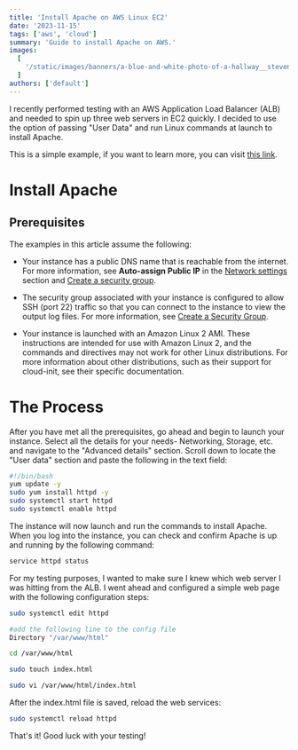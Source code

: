 ```yaml
---
title: 'Install Apache on AWS Linux EC2'
date: '2023-11-15'
tags: ['aws', 'cloud']
summary: 'Guide to install Apache on AWS.'
images:
  [
    '/static/images/banners/a-blue-and-white-photo-of-a-hallway__stevenjohnson__EQvAu2OeFU0.jpg',
  ]
authors: ['default']
---
```

I recently performed testing with an AWS Application Load Balancer (ALB) and needed to spin up three web servers in EC2 quickly. I decided to use the option of passing "User Data" and run Linux commands at launch to install Apache.

This is a simple example, if you want to learn more, you can visit [this link](https://docs.aws.amazon.com/AWSEC2/latest/UserGuide/user-data.html).

# Install Apache

## **Prerequisites**

The examples in this article assume the following:

* Your instance has a public DNS name that is reachable from the internet. For more information, see **Auto-assign Public IP** in the [Network settings](https://docs.aws.amazon.com/AWSEC2/latest/UserGuide/ec2-launch-instance-wizard.html#liw-network-settings) section and [Create a security group](https://docs.aws.amazon.com/AWSEC2/latest/UserGuide/get-set-up-for-amazon-ec2.html#create-a-base-security-group).
    
* The security group associated with your instance is configured to allow SSH (port 22) traffic so that you can connect to the instance to view the output log files. For more information, see [Create a Security Group](https://docs.aws.amazon.com/AWSEC2/latest/UserGuide/get-set-up-for-amazon-ec2.html#create-a-base-security-group).
    
* Your instance is launched with an Amazon Linux 2 AMI. These instructions are intended for use with Amazon Linux 2, and the commands and directives may not work for other Linux distributions. For more information about other distributions, such as their support for cloud-init, see their specific documentation.
    
# The Process
After you have met all the prerequisites, go ahead and begin to launch your instance. Select all the details for your needs- Networking, Storage, etc. and navigate to the "Advanced details" section. Scroll down to locate the "User data" section and paste the following in the text field:

```bash
#!/bin/bash
yum update -y
sudo yum install httpd -y
sudo systemctl start httpd
sudo systemctl enable httpd
```

The instance will now launch and run the commands to install Apache. When you log into the instance, you can check and confirm Apache is up and running by the following command:

```bash
service httpd status
```

For my testing purposes, I wanted to make sure I knew which web server I was hitting from the ALB. I went ahead and configured a simple web page with the following configuration steps:

```bash
sudo systemctl edit httpd
```

```bash
#add the following line to the config file
Directory "/var/www/html"
```

```bash
cd /var/www/html

sudo touch index.html
```

```bash
sudo vi /var/www/html/index.html
```

After the index.html file is saved, reload the web services:

```bash
sudo systemctl reload httpd
```

That's it! Good luck with your testing!